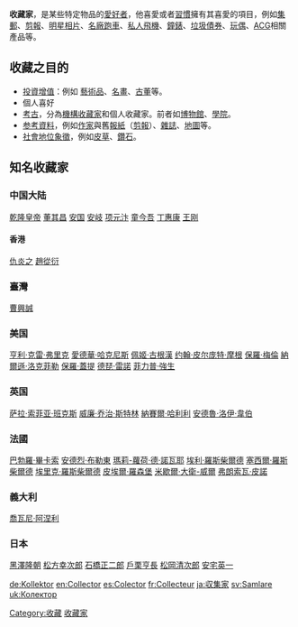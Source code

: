 {{Otheruses|subject=|other=约翰·福尔斯1963年发表的小说|收藏家 (小说)}}
'''收藏家'''，是某些特定物品的[[愛好者|愛好者]]，他喜愛或者[[習慣|習慣]]擁有其喜愛的項目，例如[[集郵|集郵]]、[[剪報|剪報]]、[[明星|明星]][[相片|相片]]、[[品牌|名廠]][[跑車|跑車]]、[[私人飛機|私人飛機]]、[[鐘錶|鐘錶]]、[[垃圾債券|垃圾債券]]、[[玩偶|玩偶]]、[[ACG|ACG]]相關產品等。

== 收藏之目的 ==
* [[投資|投資]][[增值|增值]]：例如 [[藝術品|藝術品]]、[[名畫|名畫]]、[[古董|古董]]等。
* 個人喜好
* [[考古|考古]]，分為[[機構收藏家|機構收藏家]]和個人收藏家。前者如[[博物館|博物館]]、[[學院|學院]]。
* [[参考資料|参考資料]]，例如[[作家|作家]]與舊[[報紙|報紙]]（[[剪報|剪報]]）、[[雜誌|雜誌]]、[[地圖|地圖]]等。
* [[社會地位|社會地位]][[象徵|象徵]]，例如[[皮草|皮草]]、[[鑽石|鑽石]]。

==知名收藏家==
===中国大陆===
[[乾隆皇帝|乾隆皇帝]]
[[董其昌|董其昌]]
[[安国_(明朝收藏家)|安国]]
[[安岐|安岐]]
[[项元汴|项元汴]]
[[童今吾|童今吾]]
[[丁惠康_(收藏家)|丁惠康]]
[[王刚_(1948年)|王刚]]
====香港====
[[仇炎之|仇炎之]]
[[趙從衍|趙從衍]]

===臺灣===
[[曹興誠|曹興誠]]
===美国===
[[亨利·克雷·弗里克|亨利·克雷·弗里克]]
[[愛德華·哈克尼斯|愛德華·哈克尼斯]]
[[佩姬·古根漢|佩姬·古根漢]]
[[约翰·皮尔庞特·摩根|约翰·皮尔庞特·摩根]]
[[保羅·梅倫|保羅·梅倫]]
[[納爾遜·洛克菲勒|納爾遜·洛克菲勒]]
[[保羅·蓋提|保羅·蓋提]]
[[德琵·雷諾|德琵·雷諾]]
[[菲力普·強生|菲力普·強生]]

===英国===
[[萨拉·索菲亚·班克斯|萨拉·索菲亚·班克斯]]
[[威廉·乔治·斯特林|威廉·乔治·斯特林]]
[[納賽爾·哈利利|納賽爾·哈利利]]
[[安德魯·洛伊·韋伯|安德魯·洛伊·韋伯]]

===法國===
[[巴勃羅·畢卡索|巴勃羅·畢卡索]]
[[安德烈·布勒東|安德烈·布勒東]]
[[瑪莉-蘿荷·德·諾瓦耶|瑪莉-蘿荷·德·諾瓦耶]]
[[埃利·羅斯柴爾德|埃利·羅斯柴爾德]]
[[塞西爾·羅斯柴爾德|塞西爾·羅斯柴爾德]]
[[埃里克·羅斯柴爾德|埃里克·羅斯柴爾德]]
[[皮埃爾·羅森堡|皮埃爾·羅森堡]]
[[米歇爾·大衛-威爾|米歇爾·大衛-威爾]]
[[弗朗索瓦·皮諾|弗朗索瓦·皮諾]]
===義大利===
[[喬瓦尼·阿涅利|喬瓦尼·阿涅利]]

===日本===
[[黑澤隆朝|黑澤隆朝]]
[[松方幸次郎|松方幸次郎]]
[[石橋正二郎|石橋正二郎]]
[[戶栗亨長|戶栗亨長]]
[[松岡清次郎|松岡清次郎]]
[[安宅英一|安宅英一]]

[[Category:收藏|Category:收藏]]
[[Category:收藏家|]]

[[de:Kollektor|de:Kollektor]]
[[en:Collector|en:Collector]]
[[es:Colector|es:Colector]]
[[fr:Collecteur|fr:Collecteur]]
[[ja:収集家|ja:収集家]]
[[sv:Samlare|sv:Samlare]]
[[uk:Колектор|uk:Колектор]]